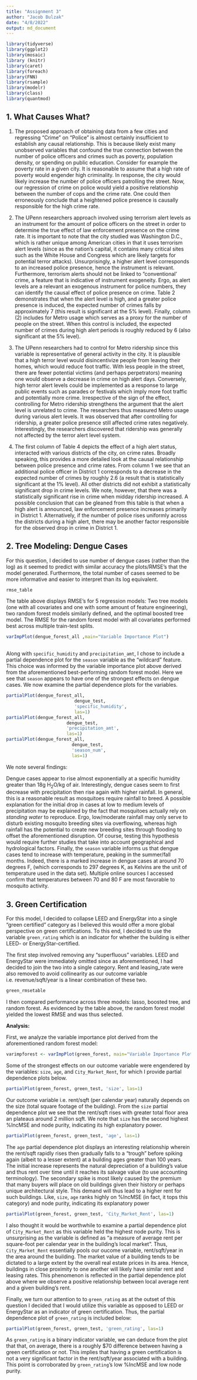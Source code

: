 ```yaml
---
title: "Assignment 3"
author: "Jacob Bulzak"
date: "4/8/2022"
output: md_document
---
```



```r
library(tidyverse)
library(ggplot2)
library(mosaic)
library (knitr)
library(caret)
library(foreach)
library(FNN)
library(rsample)
library(modelr)
library(class)
library(quantmod)
```


## 1. What Causes What?

1. The proposed approach of obtaining data from a few cities and regressing “Crime” on “Police” is almost certainly insufficient to establish any causal relationship. This is because likely exist many unobserved variables that confound the true connection between the number of police officers and crimes such as poverty, population density, or spending on public education. Consider for example the poverty rate in a given city. It is reasonable to assume that a high rate of poverty would engender high criminality. In response, the city would likely increase the number of police officers patrolling the street. Now, our regression of crime on police would yield a positive relationship between the number of cops and the crime rate. One could then erroneously conclude that a heightened police presence is causally responsible for the high crime rate.

2. The UPenn researchers approach involved using terrorism alert levels as an instrument for the amount of police officers on the street in order to determine the true effect of law enforcement presence on the crime rate. It is important to note that the city studied was Washington D.C., which is rather unique among American cities in that it uses terrorism alert levels (since as the nation’s capital, it contains many critical sites such as the White House and Congress which are likely targets for potential terror attacks). Unsurprisingly, a higher alert level corresponds to an increased police presence, hence the instrument is relevant. Furthermore, terrorism alerts should not be linked to “conventional’ crime, a feature that is indicative of instrument exogeneity. Ergo, as alert levels are a relevant an exogenous instrument for police numbers, they can identify the causal effect of police presence on crime. Table 2 demonstrates that when the alert level is high, and a greater police presence is induced, the expected number of crimes falls by approximately 7 (this result is significant at the 5% level). Finally, column (2) includes for Metro usage which serves as a proxy for the number of people on the street. When this control is included, the expected number of crimes during high alert periods is roughly reduced by 6 (also significant at the 5% level).

3. The UPenn researchers had to control for Metro ridership since this variable is representative of general activity in the city. It is plausible that a high terror level would disincentivize people from leaving their homes, which would reduce foot traffic. With less people in the street, there are fewer potential victims (and perhaps perpetrators) meaning one would observe a decrease in crime on high alert days. Conversely, high terror alert levels could be implemented as a response to large public events such as parades or festivals which imply more foot traffic and potentially more crime. Irrespective of the sign of the effect, controlling for Metro ridership strengthens the argument that the alert level is unrelated to crime. The researchers thus measured Metro usage during various alert levels. It was observed that after controlling for ridership, a greater police presence still affected crime rates negatively. Interestingly, the researchers discovered that ridership was generally not affected by the terror alert level system.

4. The first column of Table 4 depicts the effect of a high alert status, interacted with various districts of the city, on crime rates. Broadly speaking, this provides a more detailed look at the causal relationship between police presence and crime rates. From column 1 we see that an additional police officer in District 1 corresponds to a decrease in the expected number of crimes by roughly 2.6 (a result that is statistically significant at the 1% level). All other districts did not exhibit a statistically significant drop in crime levels. We note, however, that there was a statistically significant rise in crime when midday ridership increased. A possible conclusion that can be gleaned from this table is that when a high alert is announced, law enforcement presence increases primarily in District 1. Alternatively, if the number of police rises uniformly across the districts during a high alert, there may be another factor responsible for the observed drop in crime in District 1.


## 2. Tree Modeling: Dengue Cases

For this question, I decided to use number of dengue cases (rather than the log) as it seemed to predict with similar accuracy the plots/RMSE's that the model generated. Furthermore, the total number of cases seemed to be more informative and easier to interpret than its log equivalent.

```r
rmse_table
```

The table above displays RMSE's for 5 regression models: Two tree models (one with all covariates and one with some amount of feature engineering), two random forest models similarly defined, and the optimal boosted tree model. The RMSE for the random forest model with all covariates performed best across multiple train-test splits.

```r

varImpPlot(dengue_forest_all ,main="Variable Importance Plot")
           
```

Along with `specific_humidity` and `precipitation_amt`, I chose to include a partial dependence plot for the `season` variable as the "wildcard" feature. This choice was informed by the variable importance plot above derived from the aforementioned best-performing random forest model. Here we see that `season` appears to have one of the strongest effects on dengue cases. We now examine the partial dependence plots for the variables.

```r
partialPlot(dengue_forest_all, 
                          dengue_test, 
                          'specific_humidity', 
                          las=1)
partialPlot(dengue_forest_all, 
                       dengue_test, 
                       'precipitation_amt', 
                       las=1)
partialPlot(dengue_forest_all, 
                         dengue_test, 
                         'season_num', 
                         las=1)

```
We note several findings:

Dengue cases appear to rise almost exponentially at a specific humidity greater than 18g H~2~O/kg of air. Interestingly, dengue cases seem to first decrease with precipitation then rise again with higher rainfall. In general, this is a reasonable result as mosquitoes require rainfall to breed. A possible explanation for the initial drop in cases at low to medium levels of precipitation may be explained by the fact that mosquitoes actually rely on *standing water* to reproduce. Ergo, low/moderate rainfall may only serve to disturb existing mosquito breeding sites via overflowing, whereas high rainfall has the potential to create new breeding sites through flooding to offset the aforementioned disruption. Of course, testing this hypothesis would require further studies that take into account geographical and hydrological factors. Finally, the `season` variable informs us that dengue cases tend to increase with temperature, peaking in the summer/fall months. Indeed, there is a marked increase in dengue cases at around 70 degrees F, (which corresponds to 297 degrees K, as Kelvins are the unit of temperature used in the data set). Multiple online sources I accessed confirm that temperatures between 70 and 80 F are most favorable to mosquito activity.





## 3. Green Certification

For this model, I decided to collapse LEED and EnergyStar into a single "green certified" category as I believed this would offer a more global perspective on green certifications. To this end, I decided to use the variable `green_rating` which is an indicator for whether the building is either LEED- or EnergyStar-certified.

The first step involved removing any "superfluous" variables. LEED and EnergyStar were immediately omitted since as aforementioned, I had decided to join the two into a single category. Rent and leasing_rate were also removed to avoid collinearity as our outcome variable i.e. revenue/sqft/year is a linear combination of these two.

```r
green_rmsetable
```
I then compared performance across three models: lasso, boosted tree, and random forest. As evidenced by the table above, the random forest model yielded the lowest RMSE and was thus selected.

**Analysis:**

First, we analyze the variable importance plot derived from the aforementioned random forest model:

```r
varimpforest <- varImpPlot(green_forest, main="Variable Importance Plot")
```

Some of the strongest effects on our outcome variable were engendered by the variables: `size`, `age`, and `City_Market_Rent`, for which I provide partial dependence plots below.

```r
partialPlot(green_forest, green_test, 'size', las=1)
```
Our outcome variable i.e. rent/sqft (per calendar year) naturally depends on the size (total square footage of the building). From the `size` partial dependence plot we see that the rent/sqft rises with greater total floor area an plateaus around 2 million sqft. We note that `size` has the second highest %IncMSE and node purity, indicating its high explanatory power.

```r
partialPlot(green_forest, green_test, 'age', las=1)
```
The `age` partial dependence plot displays an interesting relationship wherein the rent/sqft rapidly rises then gradually falls to a "trough" before spiking again (albeit to a lesser extent) at a building ages greater than 100 years. The initial increase represents the natural depreciation of a building's value and thus rent over time until it reaches its salvage value (to use accounting terminology). The secondary spike is most likely caused by the premium that many buyers will place on old buildings given their history or perhaps unique architectural style. This demand will thus lead to a higher rent for such buildings. Like, `size`, `age` ranks highly on %IncMSE (in fact, it tops this category) and node purity, indicating its explanatory power


```r
partialPlot(green_forest, green_test, 'City_Market_Rent', las=1)
```
I also thought it would be worthwhile to examine a partial dependence plot of `City_Market_Rent` as this variable held the highest node purity. This is unsurprising as the variable is defined as "a measure of average rent per square-foot per calendar year in the building's local market". Thus, `City_Market_Rent` essentially pools our oucome variable, rent/sqft/year in the area around the building. The market value of a building tends to be dictated to a large extent by the overall real estate prices in its area. Hence, buildings in close proximity to one another will likely have similar rent and leasing rates. This phenomenon is reflected in the partial dependence plot above where we observe a positive relationship between local average rent and a given building's rent.

Finally, we turn our attention to to `green_rating` as at the outset of this question I decided that I would utilize this variable as opposed to LEED or EnergyStar as an indicator of green certification. Thus, the partial dependence plot of `green_rating` is included below:

```r
partialPlot(green_forest, green_test, 'green_rating', las=1)
```
As `green_rating` is a binary indicator variable, we can deduce from the plot that that, on average, there is a roughly $70 difference between having a green certification or not. This implies that having a green certification is not a very significant factor in the rent/sqft/year associated with a building. This point is corroborated by `green_rating`'s low %IncMSE and low node purity.








